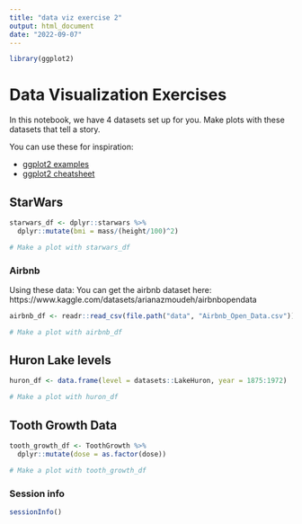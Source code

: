 ```yaml
---
title: "data viz exercise 2"
output: html_document
date: "2022-09-07"
---
```



```r
library(ggplot2)
```

# Data Visualization Exercises 

In this notebook, we have 4 datasets set up for you. Make plots with these datasets that tell a story. 

You can use these for inspiration: 

- [ggplot2 examples](http://r-statistics.co/Top50-Ggplot2-Visualizations-MasterList-R-Code.html)
- [ggplot2 cheatsheet](https://raw.githubusercontent.com/rstudio/cheatsheets/main/data-visualization.pdf)

## StarWars

```r
starwars_df <- dplyr::starwars %>% 
  dplyr::mutate(bmi = mass/(height/100)^2)
```

```r
# Make a plot with starwars_df
```

### Airbnb 

Using these data: 
You can get the airbnb dataset here: https://www.kaggle.com/datasets/arianazmoudeh/airbnbopendata

```r
airbnb_df <- readr::read_csv(file.path("data", "Airbnb_Open_Data.csv"))
```

```r
# Make a plot with airbnb_df
```

## Huron Lake levels

```r
huron_df <- data.frame(level = datasets::LakeHuron, year = 1875:1972)
```

```r
# Make a plot with huron_df
```

## Tooth Growth Data

```r
tooth_growth_df <- ToothGrowth %>%
  dplyr::mutate(dose = as.factor(dose))
```

```r
# Make a plot with tooth_growth_df
```

### Session info 

```r
sessionInfo()
```


